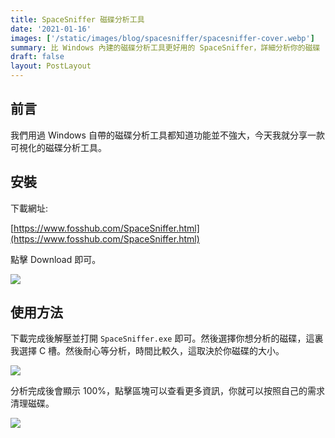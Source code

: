 ```yaml
---
title: SpaceSniffer 磁碟分析工具
date: '2021-01-16'
images: ['/static/images/blog/spacesniffer/spacesniffer-cover.webp']
summary: 比 Windows 內建的磁碟分析工具更好用的 SpaceSniffer，詳細分析你的磁碟
draft: false
layout: PostLayout
---
```


## 前言

我們用過 Windows 自帶的磁碟分析工具都知道功能並不強大，今天我就分享一款可視化的磁碟分析工具。

## 安裝

下載網址:

[https://www.fosshub.com/SpaceSniffer.html](https://www.fosshub.com/SpaceSniffer.html)

點擊 Download 即可。

![](/static/images/blog/spacesniffer/spacesniffer-1.webp)

## 使用方法

下載完成後解壓並打開 `SpaceSniffer.exe` 即可。然後選擇你想分析的磁碟，這裏我選擇 C 槽。然後耐心等分析，時間比較久，這取決於你磁碟的大小。

![](/static/images/blog/spacesniffer/spacesniffer-2.webp)

分析完成後會顯示 100%，點擊區塊可以查看更多資訊，你就可以按照自己的需求清理磁碟。

![](/static/images/blog/spacesniffer/spacesniffer-3.webp)
